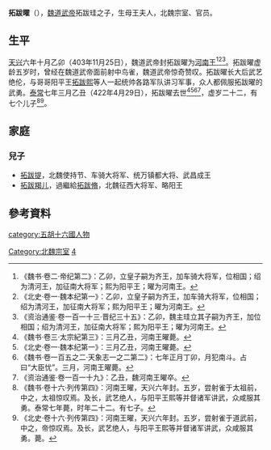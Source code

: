 {{東亞男性歷史人物
|名稱 =拓跋曜
|身份 =河南王
|國家 =[[北魏|北魏]]
|時代 =[[五胡十六國|五胡十六國]]→[[南北朝|南北朝]]
|最高職務 =
|前任 = 無
|繼任 = 無
|圖片名稱 =
|圖片大小 =
|圖片說明 =
|姓 =
|名 =
|字 =
|官職 =
|封爵 =
|位階 =
|封地 =
|族裔 =鮮卑拓跋部
|旗籍 =
|氏族 =
|籍貫 =
|本籍 =
|世系 = [[拓跋珪|道武帝]]七王系
|小字 =
|別名 =
|號 =
|其他名號 =
|出生日期 =[[天兴_(北魏)|天興]]四年（401年）
|出生地點 =
|婚年 =
|逝世年 =[[泰常|泰常]]七年（422年）
|逝世地 =
|諡號 =
|墓葬 =
|父親 =道武帝[[拓跋珪|拓跋珪]]
|嫡母 =
|母親 =王夫人
|元配 =
|正室 =
|繼室 =
|兄弟 =
|姊妹 =
|子 =
|女 =
|其他親屬 =曾祖：[[拓跋什翼犍|拓跋什翼犍]]<br>祖父：[[拓跋寔|拓跋寔]]<br>
|出身 = <!---此处指科举出身--->
|功名 = 
|經歷 = 
|著作 =
|注釋 =
}}
'''拓跋曜'''（{{bd|401年||422年|4月29日|catIdx=t}}），[[魏道武帝|魏道武帝]]拓跋珪之子，生母王夫人，北魏宗室、官员。

==生平==
[[天兴_(北魏)|天兴]]六年十月乙卯（403年11月25日），魏道武帝封拓跋曜为[[河南王|河南王]]<ref>《魏书·卷二·帝纪第二》：乙卯，立皇子嗣为齐王，加车骑大将军，位相国；绍为清河王，加征南大将军；熙为阳平王；曜为河南王。</ref><ref>《北史·卷一·魏本纪第一》：乙卯，立皇子嗣为齐王，加车骑大将军，位相国；绍为清河王，加征南大将军；熙为阳平王；曜为河南王。</ref><ref>《资治通鉴·卷一百一十三·晋纪三十五》：乙卯，魏主珪立其子嗣为齐王，加位相国；绍为清河王，加征南大将军；熙为阳平王；曜为河南王。</ref>。拓跋曜虚龄五岁时，曾经在魏道武帝面前射中鸟雀，魏道武帝惊奇赞叹。拓跋曜长大后武艺绝伦，与哥哥阳平王[[拓跋熙|拓跋熙]]等人一起统帅各路军队讲习军事，众人都佩服拓跋曜的武勇。[[泰常|泰常]]七年三月乙丑（422年4月29日），拓跋曜去世<ref>《魏书·卷三·太宗紀第三》：三月乙丑，河南王曜薨。</ref><ref>《北史·卷一·魏本纪第一》：三月乙丑，河南王曜薨。</ref><ref>《魏书·卷一百五之二·天象志一之二第二》：七年正月丁卯，月犯南斗。占曰“大臣忧”。三月，河南王曜薨。</ref><ref>《资治通鉴·卷一百一十九》：乙丑，魏河南王曜卒。</ref>，虚岁二十二，有七个儿子<ref>《魏书·卷十六·列传第四》：河南王曜，天兴六年封。五岁，尝射雀于太祖前，中之，太祖惊叹焉。及长，武艺绝人，与阳平王熙等并督诸军讲武，众咸服其勇。泰常七年薨，时年二十二。有七子。</ref><ref>《北史·卷十六·列传第四》：河南王曜，天兴六年封。五岁，尝射雀于道武前，中之，帝惊叹焉。及长，武艺绝人，与阳平王熙等并督诸军讲武，众咸服其勇。薨。</ref>。

==家庭==
===兒子===
*[[拓跋提_(武昌王)|拓跋提]]，北魏使持节、车骑大将军、统万镇都大将、武昌成王
*[[拓跋羯儿|拓跋羯儿]]，過繼給[[拓跋脩|拓跋脩]]，北魏征西大将军、略阳王

==參考資料==
{{reflist}}

[[category:五胡十六國人物|category:五胡十六國人物]]
[[Category:北魏宗室|Category:北魏宗室]]
[[Category:魏道武帝皇子|4]]